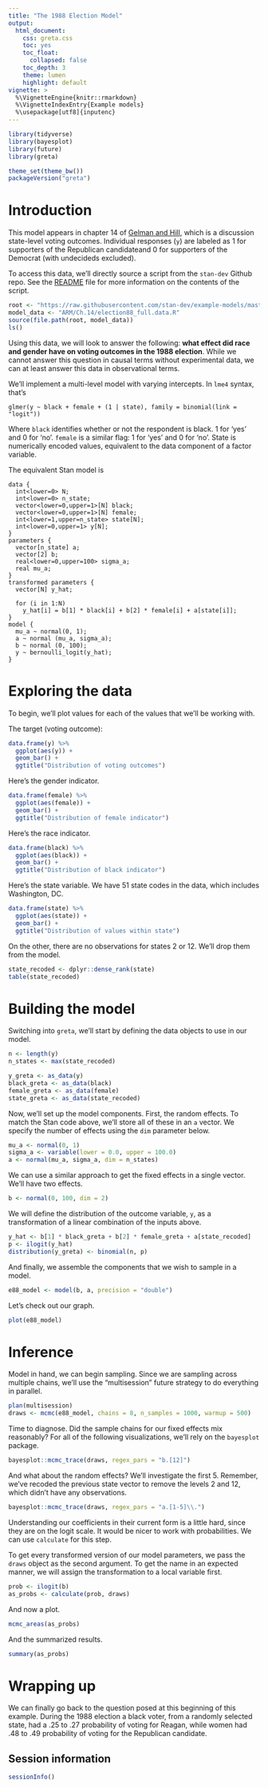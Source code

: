 ```yaml
---
title: "The 1988 Election Model"
output:
  html_document:
    css: greta.css
    toc: yes
    toc_float:
      collapsed: false
    toc_depth: 3
    theme: lumen
    highlight: default
vignette: >
  %\VignetteEngine{knitr::rmarkdown}
  %\VignetteIndexEntry{Example models}
  %\usepackage[utf8]{inputenc}
---
```



```r
library(tidyverse)
library(bayesplot)
library(future)
library(greta)

theme_set(theme_bw())
packageVersion("greta")
```


# Introduction

This model appears in chapter 14 of
[Gelman and Hill](http://www.stat.columbia.edu/~gelman/arm), which is a
discussion state-level voting outcomes. Individual responses (`y`) are labeled
as 1 for supporters of the Republican candidateand 0 for supporters of the
Democrat (with undecideds excluded).

To access this data, we'll directly source a script from the `stan-dev` Github
repo. See the
[README](https://github.com/stan-dev/example-models/blob/master/ARM/Ch.14/README)
file for more information on the contents of the script.

```r
root <- "https://raw.githubusercontent.com/stan-dev/example-models/master"
model_data <- "ARM/Ch.14/election88_full.data.R"
source(file.path(root, model_data))
ls()
```

Using this data, we will look to answer the following: **what effect did race
and gender have on voting outcomes in the 1988 election**. While we cannot
answer this question in causal terms without experimental data, we can at least
answer this data in observational terms.

We'll implement a multi-level model with varying intercepts. In `lme4` syntax,
that's

```
glmer(y ~ black + female + (1 | state), family = binomial(link = "logit"))
```

Where `black` identifies whether or not the respondent is black. 1 for 'yes' and
0 for 'no'. `female` is a similar flag: 1 for 'yes' and 0 for 'no'. State is
numerically encoded values, equivalent to the data component of a factor
variable.

The equivalent Stan model is

```
data {
  int<lower=0> N; 
  int<lower=0> n_state; 
  vector<lower=0,upper=1>[N] black;
  vector<lower=0,upper=1>[N] female;
  int<lower=1,upper=n_state> state[N];
  int<lower=0,upper=1> y[N];
} 
parameters {
  vector[n_state] a;
  vector[2] b;
  real<lower=0,upper=100> sigma_a;
  real mu_a;
}
transformed parameters {
  vector[N] y_hat;

  for (i in 1:N)
    y_hat[i] = b[1] * black[i] + b[2] * female[i] + a[state[i]];
} 
model {
  mu_a ~ normal(0, 1);
  a ~ normal (mu_a, sigma_a);
  b ~ normal (0, 100);
  y ~ bernoulli_logit(y_hat);
}
```

# Exploring the data

To begin, we'll plot values for each of the values that we'll be working
with.

The target (voting outcome):

```r
data.frame(y) %>% 
  ggplot(aes(y)) +
  geom_bar() +
  ggtitle("Distribution of voting outcomes")
```

Here's the gender indicator.

```r
data.frame(female) %>% 
  ggplot(aes(female)) +
  geom_bar() +
  ggtitle("Distribution of female indicator")
```

Here's the race indicator.

```r
data.frame(black) %>% 
  ggplot(aes(black)) +
  geom_bar() +
  ggtitle("Distribution of black indicator")
```

Here's the state variable. We have 51 state codes in the data, which includes
Washington, DC.

```r
data.frame(state) %>% 
  ggplot(aes(state)) +
  geom_bar() +
  ggtitle("Distribution of values within state")
```

On the other, there are no observations for states 2 or 12. We'll drop them
from the model.

```r
state_recoded <- dplyr::dense_rank(state)
table(state_recoded)
```


# Building the model

Switching into  `greta`, we'll start by defining the data objects to use in our
model.

```r
n <- length(y)
n_states <- max(state_recoded)

y_greta <- as_data(y)
black_greta <- as_data(black)
female_greta <- as_data(female)
state_greta <- as_data(state_recoded)
```

Now, we'll set up the model components. First, the random effects. To match the
Stan code above, we'll store all of these in an `a` vector. We specify the
number of effects using the `dim` parameter below.

```r
mu_a <- normal(0, 1)
sigma_a <- variable(lower = 0.0, upper = 100.0)
a <- normal(mu_a, sigma_a, dim = n_states)
```

We can use a similar approach to get the fixed effects in a single vector. We'll
have two effects.

```r
b <- normal(0, 100, dim = 2)
```

We will define the distribution of the outcome variable, `y`, as a
transformation of a linear combination of the inputs above.

```r
y_hat <- b[1] * black_greta + b[2] * female_greta + a[state_recoded]
p <- ilogit(y_hat)
distribution(y_greta) <- binomial(n, p)
```

And finally, we assemble the components that we wish to sample in a model.

```r
e88_model <- model(b, a, precision = "double")
```

Let's check out our graph.

```r
plot(e88_model)
```

# Inference

Model in hand, we can begin sampling. Since we are sampling across multiple
chains, we'll use the "multisession" future strategy to do everything in
parallel.

```r
plan(multisession)
draws <- mcmc(e88_model, chains = 8, n_samples = 1000, warmup = 500)
```

Time to diagnose. Did the sample chains for our fixed effects mix reasonably?
For all of the following visualizations, we'll rely on the `bayesplot` package.

```r
bayesplot::mcmc_trace(draws, regex_pars = "b.[12]")
```

And what about the random effects? We'll investigate the first 5. Remember,
we've recoded the previous state vector to remove the levels 2 and 12, which
didn't have any observations.

```r
bayesplot::mcmc_trace(draws, regex_pars = "a.[1-5]\\.")
```

Understanding our coefficients in their current form is a little hard, since
they are on the logit scale. It would be nicer to work with probabilities. We
can use `calculate` for this step.

To get every transformed version of our model parameters, we pass the `draws`
object as the second argument. To get the name in an expected manner, we
will assign the transformation to a local variable first.

```r
prob <- ilogit(b)
as_probs <- calculate(prob, draws)
```

And now a plot.

```r
mcmc_areas(as_probs)
```

And the summarized results.

```r
summary(as_probs)
```

# Wrapping up

We can finally go back to the question posed at this beginning of this example.
During the 1988 election a black voter, from a randomly selected state, had
a .25 to .27 probability of voting for Reagan, while women had .48 to .49
probability of voting for the Republican candidate.

## Session information

```r
sessionInfo()
```
